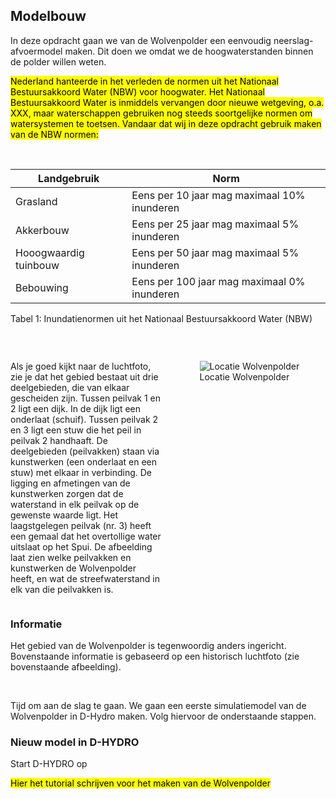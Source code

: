 ## Modelbouw 

In deze opdracht gaan we van de Wolvenpolder een eenvoudig neerslag-afvoermodel maken. Dit doen we omdat we de hoogwaterstanden binnen de polder willen weten. 

<mark> Nederland hanteerde in het verleden de normen uit het Nationaal Bestuursakkoord Water (NBW) voor hoogwater. Het Nationaal Bestuursakkoord Water is inmiddels vervangen door nieuwe wetgeving, o.a. XXX, maar waterschappen gebruiken nog steeds soortgelijke normen om watersystemen te toetsen. Vandaar dat wij in deze opdracht gebruik maken van de NBW normen: </mark>

<br>

|Landgebruik | Norm | 
|-------|-------|
| Grasland | Eens per 10 jaar mag maximaal 10% inunderen | 
| Akkerbouw | Eens per 25 jaar mag maximaal 5% inunderen | 
| Hooogwaardig tuinbouw | Eens per 50 jaar mag maximaal 5% inunderen | 
| Bebouwing | Eens per 100 jaar mag maximaal 0% inunderen | 

::: {.caption}
Tabel 1: Inundatienormen uit het Nationaal Bestuursakkoord Water (NBW)
:::

<br>
  
::: {.columns}
::: {.column width="50%"}
Als je goed kijkt naar de luchtfoto, zie je dat het gebied bestaat uit drie deelgebieden, die van elkaar gescheiden zijn. Tussen peilvak 1 en 2 ligt een dijk. In de dijk ligt een onderlaat (schuif). Tussen peilvak 2 en 3 ligt een stuw die het peil in peilvak 2 handhaaft. De deelgebieden (peilvakken) staan via kunstwerken (een onderlaat en een stuw) met elkaar in verbinding. De ligging en afmetingen van de kunstwerken zorgen dat de waterstand in elk peilvak op de gewenste waarde ligt. Het laagstgelegen peilvak (nr. 3) heeft een gemaal dat het overtollige water uitslaat op het Spui. De afbeelding laat zien welke peilvakken en kunstwerken de Wolvenpolder heeft, en wat de streefwaterstand in elk van die peilvakken is.



:::
::: {.column width="50%"}
![Locatie Wolvenpolder](../img/peilvak_WP.png)
:::
:::

::: {.callout-note}
### Informatie
Het gebied van de Wolvenpolder is tegenwoordig anders ingericht. Bovenstaande informatie is gebaseerd op een historisch luchtfoto (zie bovenstaande afbeelding).  
:::
<br> 
  

Tijd om aan de slag te gaan. We gaan een eerste simulatiemodel van de Wolvenpolder in D-Hydro maken. Volg hiervoor de onderstaande stappen. 


### Nieuw model in D-HYDRO
Start D-HYDRO op

<mark> Hier het tutorial schrijven voor het maken van de Wolvenpolder </mark>

